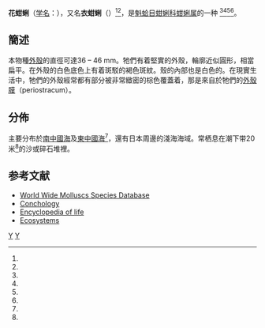 {{noteTA|T=花蚶蜊}}
{{Speciesbox 
| genus = Glycymeris
| species = aspersa
| image = Glycymerididae - Glycymeris vestita.JPG
| image_caption = Shell of ''Glycymeris aspersa'' from [[Japan|Japan]] at the [[Museo_Civico_di_Storia_Naturale_di_Milano|Museo Civico di Storia Naturale di Milano]]
| image2 = Naturalis Biodiversity Center - RMNH.MOL.316014 - Glycymeris aspersa (Adams & Reeve, 1850) - Glycymerididae - Mollusc shell.jpeg
| image2_caption = ''Glycymeris aspersa'' shell sample collected in Japan also, as displayed in NBC Naturalis - Leiden, Netherland. 
| authority = (A. Adams & Reeve, 1850)
| synonyms_ref = <ref name="WoRMS_504489" />
| synonyms = 
* ''Glycymeris aspera'' (A. Adams & Reeve, 1850)：拼寫錯誤<ref name=TaiBNET />
* ''[[Glycymeris_vestita|Glycymeris vestita]]'' (Dunker, 1877)<ref name="WoRMS_766686" />
* ''[[Pectunculus|Pectunculus]] aspersus'' Adams & Reeve, 1850
* ''Pectunculus vestitus'' Dunker, 1877
}}

'''花蚶蜊'''（[[学名|学名]]：{{lang|la|'''''Glycymeris aspersa'''''}}），又名'''衣蚶蜊'''（{{lang|la|'''''Glycymeris vestita'''''}}）<ref name="WoRMS_766686" /><ref name="shell_3610" />，是[[魁蛤目|魁蛤目]][[蚶蜊科|蚶蜊科]][[蚶蜊属|蚶蜊属]]的一种
<ref name="WoRMS_504489" /><ref name=TaiBNET /><ref name="WoRMS_766686" /><ref name="shell_3610" />。

==簡述==
本物種[[外殼_(軟體動物)|外殼]]的直徑可達36 – 46 mm。​牠們有着堅實的外殼，輪廓近似圓形，相當扁平。在外殼的白色底色上有着斑駁的褐色斑紋。殼的內部也是白色的。在現實生活中，牠們的外殼經常都有部分被非常緻密的棕色覆蓋着，那是來自於牠們的[[外殼膜|外殼膜]]（periostracum）。

==分佈==
主要分布於[[南中國海|南中國海]]及[[東中國海|東中國海]]<ref name="shell_3610" />，還有日本周邊的淺海海域。常栖息在潮下带20米<ref name="shell_3610" />的沙或碎石堆裡。

==参考文献==
{{reflist |refs=​
<ref name="shell_3610">{{cite web
 |url=http://shell.sinica.edu.tw/chinese/shellbase_detail.php?science_no=3610
 |title=国际贝库：衣蚶蜊
 |publisher=台湾贝类资料库
 |accessdate=2009-08-11
 |archive-date=2016-03-04
 |archive-url=https://web.archive.org/web/20160304090454/http://shell.sinica.edu.tw/chinese/shellbase_detail.php?science_no=3610
 |dead-url=no
 }}</ref>
<ref name=TaiBNET>{{TaiBNET
 | zh=花蚶蜊 | id=314140
 | binomial=Glycymeris asper(s)a | authority=A. Adams & Reeve, 1850 | var=
 | accessdate=2013-01-24}}</ref>
<ref name="WoRMS_504489">{{cite WoRMS
 |id=504489 |authorlink=WoRMS
 |last=Huber|first=M.
 |title=''Glycymeris aspersa'' (Adams & Reeve, 1850)
 |accessdate=2013-03-09 }}</ref>
<ref name="WoRMS_766686">{{cite WoRMS
 |id=766686 |authorlink=WoRMS
 |last=Sartori|first=André F.
 |title=''Glycymeris vestita'' (Dunker, 1877)
 |accessdate=2014-07-09 }}</ref>
}}
*[http://www.bagniliggia.it/WMSD/HtmSpecies/5320000190.htm World Wide Molluscs Species Database] {{Wayback|url=http://www.bagniliggia.it/WMSD/HtmSpecies/5320000190.htm |date=20210310043711 }}
*[http://www.conchology.be/?t=66&species=Glycymeris+vestita Conchology] {{Wayback|url=http://www.conchology.be/?t=66&species=Glycymeris+vestita |date=20170213165326 }}
*[http://eol.org/pages/4727768/overview Encyclopedia of life] {{Wayback|url=http://eol.org/pages/4727768/overview |date=20170213090410 }}
*[https://web.archive.org/web/20160304043530/http://142.103.81.136/trophiceco/EcosysList.php?ID=80058&GenusName=Glycymeris&SpeciesName=vestita Ecosystems]
{{Taxonbar|from=Q13643501}}

[[Category:1850年描述的动物|Y]]
[[Category:蚶蜊属|Y]]